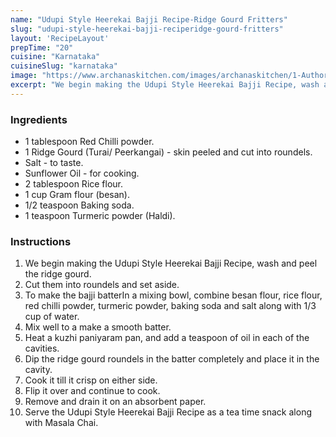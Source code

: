 ---
name: "Udupi Style Heerekai Bajji Recipe-Ridge Gourd Fritters"
slug: "udupi-style-heerekai-bajji-reciperidge-gourd-fritters"
layout: 'RecipeLayout'
prepTime: "20"
cuisine: "Karnataka"
cuisineSlug: "karnataka"
image: "https://www.archanaskitchen.com/images/archanaskitchen/1-Author/sibyl_sunitha/Udupi_Style_Heeraikai_Bajji_RecipeRidge_Gourd_Fritters_Recipe.jpg"
excerpt: "We begin making the Udupi Style Heerekai Bajji Recipe, wash and peel the ridge gourd"
---

### Ingredients

- 1 tablespoon Red Chilli powder.
- 1 Ridge Gourd (Turai/ Peerkangai) - skin peeled and cut into roundels.
- Salt - to taste.
- Sunflower Oil - for cooking.
- 2 tablespoon Rice flour.
- 1 cup Gram flour (besan).
- 1/2 teaspoon Baking soda.
- 1 teaspoon Turmeric powder (Haldi).

### Instructions

1. We begin making the Udupi Style Heerekai Bajji Recipe, wash and peel the ridge gourd.
1. Cut them into roundels and set aside.
1. To make the bajji batterIn a mixing bowl, combine besan flour, rice flour, red chilli powder, turmeric powder, baking soda and salt along with 1/3 cup of water.
1. Mix well to a make a smooth batter.
1. Heat a kuzhi paniyaram pan, and add a teaspoon of oil in each of the cavities.
1. Dip the ridge gourd roundels in the batter completely and place it in the cavity.
1. Cook it till it crisp on either side.
1. Flip it over and continue to cook.
1. Remove and drain it on an absorbent paper.
1. Serve the Udupi Style Heerekai Bajji Recipe as a tea time snack along with Masala Chai.
